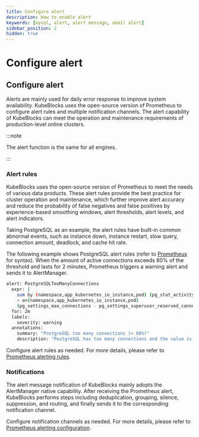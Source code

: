 ```yaml
---
title: Configure alert
description: How to enable alert
keywords: [mysql, alert, alert message, email alert]
sidebar_position: 2
hidden: true
---
```


# Configure alert

## Configure alert

Alerts are mainly used for daily error response to improve system availability. KubeBlocks uses the open-source version of Prometheus to configure alert rules and multiple notification channels. The alert capability of KubeBlocks can meet the operation and maintenance requirements of production-level online clusters.

:::note

The alert function is the same for all engines.

:::

### Alert rules

KubeBlocks uses the open-source version of Prometheus to meet the needs of various data products. These alert rules provide the best practice for cluster operation and maintenance, which further improve alert accuracy and reduce the probability of false negatives and false positives by experience-based smoothing windows, alert thresholds, alert levels, and alert indicators.

Taking PostgreSQL as an example, the alert rules have built-in common abnormal events, such as instance down, instance restart, slow query, connection amount, deadlock, and cache hit rate.

The following example shows PostgreSQL alert rules (refer to [Prometheus](https://prometheus.io/docs/prometheus/latest/querying/basics/) for syntax). When the amount of active connections exceeds 80% of the threshold and lasts for 2 minutes, Prometheus triggers a warning alert and sends it to AlertManager.

```bash
alert: PostgreSQLTooManyConnections
  expr: |
    sum by (namespace,app_kubernetes_io_instance,pod) (pg_stat_activity_count{datname!~"template.*|postgres"})
    > on(namespace,app_kubernetes_io_instance,pod)
    (pg_settings_max_connections - pg_settings_superuser_reserved_connections) * 0.8
  for: 2m
  labels:
    severity: warning
  annotations:
    summary: "PostgreSQL too many connections (> 80%)"
    description: "PostgreSQL has too many connections and the value is {{ $value }}. (instance: {{ $labels.pod }})"
```

Configure alert rules as needed. For more details, please refer to [Prometheus alerting rules](https://prometheus.io/docs/prometheus/latest/configuration/alerting_rules/#defining-alerting-rules).

### Notifications

The alert message notification of KubeBlocks mainly adopts the AlertManager native capability. After receiving the Prometheus alert, KubeBlocks performs steps including deduplication, grouping, silence, suppression, and routing, and finally sends it to the corresponding notification channel.

Configure notification channels as needed. For more details, please refer to [Prometheus alerting configuration](https://prometheus.io/docs/alerting/latest/configuration/).